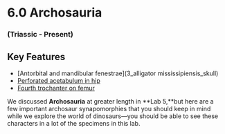 # 6.0 Archosauria


### (Triassic - Present)


## Key Features



*   [Antorbital and mandibular fenestrae](3_alligator mississipiensis_skull)
*   [Perforated acetabulum in hip](12alligatorhip)
*   [Fourth trochanter on femur](13alligatorfemur)

We discussed **Archosauria** at greater length in **Lab 5,**but here are a few important archosaur synapomorphies that you should keep in mind while we explore the world of dinosaurs—you should be able to see these characters in a lot of the specimens in this lab.
